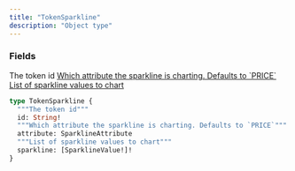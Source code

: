 ```yaml
---
title: "TokenSparkline"
description: "Object type"
---
```


### Fields

<ResponseField name="id" type="String!" required>
  The token id
</ResponseField>

<a href="/api-reference/types/sparklineattribute">
  <ResponseField name="attribute" type="SparklineAttribute">
    Which attribute the sparkline is charting. Defaults to `PRICE`
  </ResponseField>
</a>

<a href="/api-reference/types/sparklinevalue">
  <ResponseField name="sparkline" type="[SparklineValue!]!" required>
    List of sparkline values to chart
  </ResponseField>
</a>


```graphql TokenSparkline
type TokenSparkline {
  """The token id"""
  id: String!
  """Which attribute the sparkline is charting. Defaults to `PRICE`"""
  attribute: SparklineAttribute
  """List of sparkline values to chart"""
  sparkline: [SparklineValue!]!
}
```
